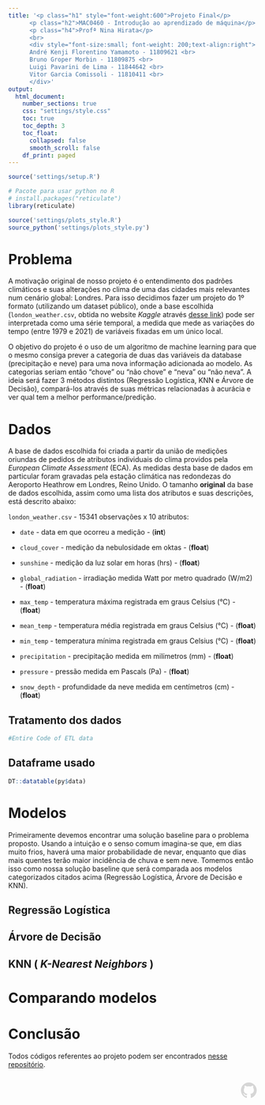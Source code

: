 ```yaml
---
title: '<p class="h1" style="font-weight:600">Projeto Final</p>
      <p class="h2">MAC0460 - Introdução ao aprendizado de máquina</p>
      <p class="h4">Profª Nina Hirata</p>
      <br>
      <div style="font-size:small; font-weight: 200;text-align:right">
      André Kenji Florentino Yamamoto - 11809621 <br>
      Bruno Groper Morbin - 11809875 <br>
      Luigi Pavarini de Lima - 11844642 <br>
      Vitor Garcia Comissoli - 11810411 <br>
      </div>'
output: 
  html_document:
    number_sections: true
    css: "settings/style.css"
    toc: true
    toc_depth: 3
    toc_float: 
      collapsed: false
      smooth_scroll: false
    df_print: paged
---
```


```r
source('settings/setup.R')
```

```r
# Pacote para usar python no R
# install.packages("reticulate")
library(reticulate)
```

```r
source('settings/plots_style.R')
source_python('settings/plots_style.py')
```

<!-- %%%%%%%%%%%%%%%%%%%%%%%%%%%%%%%%%%%%%%%%%%%%%%%%%%%%%%%%%%%%%%%%%%%%%%% -->
# Problema

A motivação original de nosso projeto é o entendimento dos padrões climáticos e suas alterações no clima de uma das cidades mais relevantes num cenário global: Londres. Para isso decidimos fazer um projeto do 1º formato (utilizando um dataset público), onde a base escolhida (`london_weather.csv`, obtida no website _Kaggle_ através [desse link](https://www.kaggle.com/datasets/emmanuelfwerr/london-weather-data)) pode ser interpretada como uma série temporal, a medida que mede as variações do tempo (entre 1979 e 2021) de variáveis fixadas em um único local.

O objetivo do projeto é o uso de um algoritmo de machine learning para que o mesmo consiga prever a categoria de duas das variáveis da database (precipitação e neve) para uma nova informação adicionada ao modelo. As categorias seriam então “chove” ou “não chove” e “neva” ou “não neva”.
A ideia será fazer 3 métodos distintos (Regressão Logística, KNN e Árvore de Decisão), compará-los através de suas métricas relacionadas à acurácia e ver qual tem a melhor performance/predição.

<!-- %%%%%%%%%%%%%%%%%%%%%%%%%%%%%%%%%%%%%%%%%%%%%%%%%%%%%%%%%%%%%%%%%%%%%%% -->
# Dados

A base de dados escolhida foi criada a partir da união de medições oriundas de pedidos de atributos individuais do clima providos pela _European Climate Assessment_ (ECA). As medidas desta base de dados em particular foram gravadas pela estação climática nas redondezas do Aeroporto Heathrow em Londres, Reino Unido. O tamanho **original** da base de dados escolhida, assim como uma lista dos atributos e suas descrições, está descrito abaixo:

`london_weather.csv` - 15341 observações x 10 atributos:

- `date` - data em que ocorreu a medição - (**int**)

- `cloud_cover` - medição da nebulosidade em oktas - (**float**)

- `sunshine` - medição da luz solar em horas (hrs) - (**float**)

- `global_radiation` - irradiação medida Watt por metro quadrado (W/m2) - (**float**)

- `max_temp` - temperatura máxima registrada em graus Celsius (°C) - (**float**)

- `mean_temp` - temperatura média registrada em graus Celsius (°C) - (**float**)

- `min_temp` - temperatura mínima registrada em graus Celsius (°C) - (**float**)

- `precipitation` - precipitação medida em milímetros (mm) - (**float**)

- `pressure` - pressão medida em Pascals (Pa) - (**float**)

- `snow_depth` - profundidade da neve medida em centímetros (cm) - (**float**)

## Tratamento dos dados

```python
#Entire Code of ETL data
```

## Dataframe usado

```r
DT::datatable(py$data)
```

<!-- %%%%%%%%%%%%%%%%%%%%%%%%%%%%%%%%%%%%%%%%%%%%%%%%%%%%%%%%%%%%%%%%%%%%%%% -->
# Modelos

Primeiramente devemos encontrar uma solução baseline para o problema proposto. Usando a intuição e o senso comum imagina-se que, em dias muito frios, haverá uma maior probabilidade de nevar, enquanto que dias mais quentes terão maior incidência de chuva e sem neve. Tomemos então isso como nossa solução baseline que será comparada aos modelos categorizados citados acima (Regressão Logística, Árvore de Decisão e KNN).

## Regressão Logística 
<!-- Regressão Logística -->



<!-- %%%%%%%%%%%%%%%%%%%%%%%%%%%%%%%%%%%%%%%%%%%%%%%%%%%%%%%%%%%%%%%%%%%%%%% -->
## Árvore de Decisão
<!-- Árvore de Decisão -->



<!-- %%%%%%%%%%%%%%%%%%%%%%%%%%%%%%%%%%%%%%%%%%%%%%%%%%%%%%%%%%%%%%%%%%%%%%% -->
## KNN ( _K-Nearest Neighbors_ )
<!-- kNN -->



<!-- %%%%%%%%%%%%%%%%%%%%%%%%%%%%%%%%%%%%%%%%%%%%%%%%%%%%%%%%%%%%%%%%%%%%%%% -->
# Comparando modelos



<!-- %%%%%%%%%%%%%%%%%%%%%%%%%%%%%%%%%%%%%%%%%%%%%%%%%%%%%%%%%%%%%%%%%%%%%%% -->
# Conclusão




Todos códigos referentes ao projeto podem ser encontrados [nesse repositório](https://github.com/bmorbin/ML_Project).

<div style="display: flex;justify-content: flex-end;margin-top:10px">
<a id="repo_icon" href ="https://github.com/bmorbin/ML_Project" target="_blank">
  <svg height="32" aria-hidden="true" viewBox="0 0 16 16" width="32" fill="#d6d6d6">
    <path d="M8 0C3.58 0 0 3.58 0 8c0 3.54 2.29 6.53 5.47 7.59.4.07.55-.17.55-.38 0-.19-.01-.82-.01-1.49-2.01.37-2.53-.49-2.69-.94-.09-.23-.48-.94-.82-1.13-.28-.15-.68-.52-.01-.53.63-.01 1.08.58 1.23.82.72 1.21 1.87.87 2.33.66.07-.52.28-.87.51-1.07-1.78-.2-3.64-.89-3.64-3.95 0-.87.31-1.59.82-2.15-.08-.2-.36-1.02.08-2.12 0 0 .67-.21 2.2.82.64-.18 1.32-.27 2-.27.68 0 1.36.09 2 .27 1.53-1.04 2.2-.82 2.2-.82.44 1.1.16 1.92.08 2.12.51.56.82 1.27.82 2.15 0 3.07-1.87 3.75-3.65 3.95.29.25.54.73.54 1.48 0 1.07-.01 1.93-.01 2.2 0 .21.15.46.55.38A8.013 8.013 0 0016 8c0-4.42-3.58-8-8-8z"></path>
</svg>
</a>
</div>
<!-- ======================================================================= -->
<!-- Parte da formatação -->
<script src="settings/code.js"></script>
